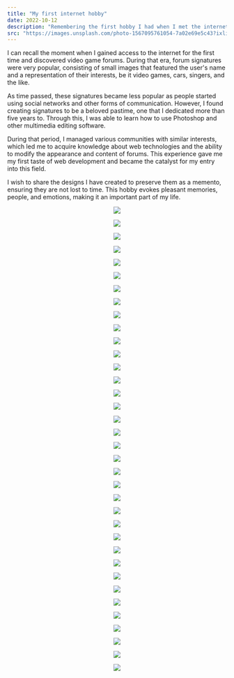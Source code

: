 ```yaml
---
title: "My first internet hobby"
date: 2022-10-12
description: "Remembering the first hobby I had when I met the internet."
src: "https://images.unsplash.com/photo-1567095761054-7a02e69e5c43?ixlib=rb-4.0.3&ixid=M3wxMjA3fDB8MHxwaG90by1wYWdlfHx8fGVufDB8fHx8fA%3D%3D&auto=format&fit=crop&w=687&q=80"
---
```


I can recall the moment when I gained access to the internet for the first time and discovered video game forums. During that era, forum signatures were very popular, consisting of small images that featured the user's name and a representation of their interests, be it video games, cars, singers, and the like.

As time passed, these signatures became less popular as people started using social networks and other forms of communication. However, I found creating signatures to be a beloved pastime, one that I dedicated more than five years to. Through this, I was able to learn how to use Photoshop and other multimedia editing software.

During that period, I managed various communities with similar interests, which led me to acquire knowledge about web technologies and the ability to modify the appearance and content of forums. This experience gave me my first taste of web development and became the catalyst for my entry into this field.

I wish to share the designs I have created to preserve them as a memento, ensuring they are not lost to time. This hobby evokes pleasant memories, people, and emotions, making it an important part of my life.

<center>

![](https://wixmp-ed30a86b8c4ca887773594c2.wixmp.com/f/14810fb1-f8b3-4adf-92c0-f15c7376d99c/d8mafhr-1f2f6472-8c72-433d-9e8f-27ee172b12d2.png?token=eyJ0eXAiOiJKV1QiLCJhbGciOiJIUzI1NiJ9.eyJzdWIiOiJ1cm46YXBwOjdlMGQxODg5ODIyNjQzNzNhNWYwZDQxNWVhMGQyNmUwIiwiaXNzIjoidXJuOmFwcDo3ZTBkMTg4OTgyMjY0MzczYTVmMGQ0MTVlYTBkMjZlMCIsImV4cCI6MTY4MjIxMjk4OCwiaWF0IjoxNjgyMTkxMzc4LCJqdGkiOiI2NDQ0MzQxY2JkZWQ1Iiwib2JqIjpbW3sicGF0aCI6IlwvZlwvMTQ4MTBmYjEtZjhiMy00YWRmLTkyYzAtZjE1YzczNzZkOTljXC9kOG1hZmhyLTFmMmY2NDcyLThjNzItNDMzZC05ZThmLTI3ZWUxNzJiMTJkMi5wbmcifV1dLCJhdWQiOlsidXJuOnNlcnZpY2U6ZmlsZS5kb3dubG9hZCJdfQ.WljfzWdLANoOZAIzy-Pe2OCqumDwBMK-N79ghvpnKXw)

![](https://images-wixmp-ed30a86b8c4ca887773594c2.wixmp.com/f/14810fb1-f8b3-4adf-92c0-f15c7376d99c/da6qo9n-0dab1366-9f40-478c-aca2-0e508feb8426.png?token=eyJ0eXAiOiJKV1QiLCJhbGciOiJIUzI1NiJ9.eyJzdWIiOiJ1cm46YXBwOjdlMGQxODg5ODIyNjQzNzNhNWYwZDQxNWVhMGQyNmUwIiwiaXNzIjoidXJuOmFwcDo3ZTBkMTg4OTgyMjY0MzczYTVmMGQ0MTVlYTBkMjZlMCIsIm9iaiI6W1t7InBhdGgiOiJcL2ZcLzE0ODEwZmIxLWY4YjMtNGFkZi05MmMwLWYxNWM3Mzc2ZDk5Y1wvZGE2cW85bi0wZGFiMTM2Ni05ZjQwLTQ3OGMtYWNhMi0wZTUwOGZlYjg0MjYucG5nIn1dXSwiYXVkIjpbInVybjpzZXJ2aWNlOmZpbGUuZG93bmxvYWQiXX0.dJZxO-mqB1kx2JC2GuyG3JlH65AzacH9LThB9jksC-Q)

![](https://images-wixmp-ed30a86b8c4ca887773594c2.wixmp.com/f/14810fb1-f8b3-4adf-92c0-f15c7376d99c/dd2szyq-a9a6a1dc-35f0-4439-bdf0-0f2f7c166c31.png?token=eyJ0eXAiOiJKV1QiLCJhbGciOiJIUzI1NiJ9.eyJzdWIiOiJ1cm46YXBwOjdlMGQxODg5ODIyNjQzNzNhNWYwZDQxNWVhMGQyNmUwIiwiaXNzIjoidXJuOmFwcDo3ZTBkMTg4OTgyMjY0MzczYTVmMGQ0MTVlYTBkMjZlMCIsIm9iaiI6W1t7InBhdGgiOiJcL2ZcLzE0ODEwZmIxLWY4YjMtNGFkZi05MmMwLWYxNWM3Mzc2ZDk5Y1wvZGQyc3p5cS1hOWE2YTFkYy0zNWYwLTQ0MzktYmRmMC0wZjJmN2MxNjZjMzEucG5nIn1dXSwiYXVkIjpbInVybjpzZXJ2aWNlOmZpbGUuZG93bmxvYWQiXX0.8wgrSplZaMt02ldnLTHP38D6XQn72QU9-5Ur_Xns4Kw)

![](https://images-wixmp-ed30a86b8c4ca887773594c2.wixmp.com/f/14810fb1-f8b3-4adf-92c0-f15c7376d99c/dac0i1d-5b7cc300-630b-47a3-838e-37e3daa4f780.png?token=eyJ0eXAiOiJKV1QiLCJhbGciOiJIUzI1NiJ9.eyJzdWIiOiJ1cm46YXBwOjdlMGQxODg5ODIyNjQzNzNhNWYwZDQxNWVhMGQyNmUwIiwiaXNzIjoidXJuOmFwcDo3ZTBkMTg4OTgyMjY0MzczYTVmMGQ0MTVlYTBkMjZlMCIsIm9iaiI6W1t7InBhdGgiOiJcL2ZcLzE0ODEwZmIxLWY4YjMtNGFkZi05MmMwLWYxNWM3Mzc2ZDk5Y1wvZGFjMGkxZC01YjdjYzMwMC02MzBiLTQ3YTMtODM4ZS0zN2UzZGFhNGY3ODAucG5nIn1dXSwiYXVkIjpbInVybjpzZXJ2aWNlOmZpbGUuZG93bmxvYWQiXX0.GS5g8IQwoCZrJN8vGeDUgxk4G6phuh3FdjULAYv-gpo)

![](https://images-wixmp-ed30a86b8c4ca887773594c2.wixmp.com/f/14810fb1-f8b3-4adf-92c0-f15c7376d99c/da6qn5s-e475dde1-f3d1-411b-85ae-efa54f1e3fd3.png?token=eyJ0eXAiOiJKV1QiLCJhbGciOiJIUzI1NiJ9.eyJzdWIiOiJ1cm46YXBwOjdlMGQxODg5ODIyNjQzNzNhNWYwZDQxNWVhMGQyNmUwIiwiaXNzIjoidXJuOmFwcDo3ZTBkMTg4OTgyMjY0MzczYTVmMGQ0MTVlYTBkMjZlMCIsIm9iaiI6W1t7InBhdGgiOiJcL2ZcLzE0ODEwZmIxLWY4YjMtNGFkZi05MmMwLWYxNWM3Mzc2ZDk5Y1wvZGE2cW41cy1lNDc1ZGRlMS1mM2QxLTQxMWItODVhZS1lZmE1NGYxZTNmZDMucG5nIn1dXSwiYXVkIjpbInVybjpzZXJ2aWNlOmZpbGUuZG93bmxvYWQiXX0.FDg9B4SumKhuQWJGpf7eNCLNei45uBSHXbs8G-Luun4)

![](https://images-wixmp-ed30a86b8c4ca887773594c2.wixmp.com/f/14810fb1-f8b3-4adf-92c0-f15c7376d99c/da4s7yc-edf557d0-9a81-4dac-b36e-f065abe73d7c.png?token=eyJ0eXAiOiJKV1QiLCJhbGciOiJIUzI1NiJ9.eyJzdWIiOiJ1cm46YXBwOjdlMGQxODg5ODIyNjQzNzNhNWYwZDQxNWVhMGQyNmUwIiwiaXNzIjoidXJuOmFwcDo3ZTBkMTg4OTgyMjY0MzczYTVmMGQ0MTVlYTBkMjZlMCIsIm9iaiI6W1t7InBhdGgiOiJcL2ZcLzE0ODEwZmIxLWY4YjMtNGFkZi05MmMwLWYxNWM3Mzc2ZDk5Y1wvZGE0czd5Yy1lZGY1NTdkMC05YTgxLTRkYWMtYjM2ZS1mMDY1YWJlNzNkN2MucG5nIn1dXSwiYXVkIjpbInVybjpzZXJ2aWNlOmZpbGUuZG93bmxvYWQiXX0._F5HVMYUdFx9IvSSVkBx7ZJplpDQZIjL_lV7G9aSlb0)

![](https://images-wixmp-ed30a86b8c4ca887773594c2.wixmp.com/f/14810fb1-f8b3-4adf-92c0-f15c7376d99c/d8h1b02-55d1cae9-0f2a-40ac-b906-1e7f4359e54f.png?token=eyJ0eXAiOiJKV1QiLCJhbGciOiJIUzI1NiJ9.eyJzdWIiOiJ1cm46YXBwOjdlMGQxODg5ODIyNjQzNzNhNWYwZDQxNWVhMGQyNmUwIiwiaXNzIjoidXJuOmFwcDo3ZTBkMTg4OTgyMjY0MzczYTVmMGQ0MTVlYTBkMjZlMCIsIm9iaiI6W1t7InBhdGgiOiJcL2ZcLzE0ODEwZmIxLWY4YjMtNGFkZi05MmMwLWYxNWM3Mzc2ZDk5Y1wvZDhoMWIwMi01NWQxY2FlOS0wZjJhLTQwYWMtYjkwNi0xZTdmNDM1OWU1NGYucG5nIn1dXSwiYXVkIjpbInVybjpzZXJ2aWNlOmZpbGUuZG93bmxvYWQiXX0.iRdbd3DFKf4-oLMadlss2mNBsuxED4Qb8dubfs76sww)

![](https://images-wixmp-ed30a86b8c4ca887773594c2.wixmp.com/f/14810fb1-f8b3-4adf-92c0-f15c7376d99c/d8bi54g-e5b0fbdd-b0b5-411d-954e-ebbdd3af3f9b.png?token=eyJ0eXAiOiJKV1QiLCJhbGciOiJIUzI1NiJ9.eyJzdWIiOiJ1cm46YXBwOjdlMGQxODg5ODIyNjQzNzNhNWYwZDQxNWVhMGQyNmUwIiwiaXNzIjoidXJuOmFwcDo3ZTBkMTg4OTgyMjY0MzczYTVmMGQ0MTVlYTBkMjZlMCIsIm9iaiI6W1t7InBhdGgiOiJcL2ZcLzE0ODEwZmIxLWY4YjMtNGFkZi05MmMwLWYxNWM3Mzc2ZDk5Y1wvZDhiaTU0Zy1lNWIwZmJkZC1iMGI1LTQxMWQtOTU0ZS1lYmJkZDNhZjNmOWIucG5nIn1dXSwiYXVkIjpbInVybjpzZXJ2aWNlOmZpbGUuZG93bmxvYWQiXX0.si3-GJgAOxC4Uaf31Nl9tZQE4xNh67mOE-VNci7V1ZE)

![](https://images-wixmp-ed30a86b8c4ca887773594c2.wixmp.com/f/14810fb1-f8b3-4adf-92c0-f15c7376d99c/d8m853g-ed755d1a-f2e2-4e02-bd0c-f6970da76a38.png?token=eyJ0eXAiOiJKV1QiLCJhbGciOiJIUzI1NiJ9.eyJzdWIiOiJ1cm46YXBwOjdlMGQxODg5ODIyNjQzNzNhNWYwZDQxNWVhMGQyNmUwIiwiaXNzIjoidXJuOmFwcDo3ZTBkMTg4OTgyMjY0MzczYTVmMGQ0MTVlYTBkMjZlMCIsIm9iaiI6W1t7InBhdGgiOiJcL2ZcLzE0ODEwZmIxLWY4YjMtNGFkZi05MmMwLWYxNWM3Mzc2ZDk5Y1wvZDhtODUzZy1lZDc1NWQxYS1mMmUyLTRlMDItYmQwYy1mNjk3MGRhNzZhMzgucG5nIn1dXSwiYXVkIjpbInVybjpzZXJ2aWNlOmZpbGUuZG93bmxvYWQiXX0.JGJwENduIRGVelnWTQxz1tmEvoYoONQNEYO0QGWA-G4)

![](https://images-wixmp-ed30a86b8c4ca887773594c2.wixmp.com/f/14810fb1-f8b3-4adf-92c0-f15c7376d99c/d7jrjbx-85c02b81-64de-4c83-8656-fcc333c09984.png?token=eyJ0eXAiOiJKV1QiLCJhbGciOiJIUzI1NiJ9.eyJzdWIiOiJ1cm46YXBwOjdlMGQxODg5ODIyNjQzNzNhNWYwZDQxNWVhMGQyNmUwIiwiaXNzIjoidXJuOmFwcDo3ZTBkMTg4OTgyMjY0MzczYTVmMGQ0MTVlYTBkMjZlMCIsIm9iaiI6W1t7InBhdGgiOiJcL2ZcLzE0ODEwZmIxLWY4YjMtNGFkZi05MmMwLWYxNWM3Mzc2ZDk5Y1wvZDdqcmpieC04NWMwMmI4MS02NGRlLTRjODMtODY1Ni1mY2MzMzNjMDk5ODQucG5nIn1dXSwiYXVkIjpbInVybjpzZXJ2aWNlOmZpbGUuZG93bmxvYWQiXX0.Io98R3WY6KgukYGcmDJBlqdxfzJHCTInV1_LLxJEC7w)

![](https://images-wixmp-ed30a86b8c4ca887773594c2.wixmp.com/f/14810fb1-f8b3-4adf-92c0-f15c7376d99c/d7ozyxd-8b28db2c-d005-4b19-b99d-593270b67c32.png?token=eyJ0eXAiOiJKV1QiLCJhbGciOiJIUzI1NiJ9.eyJzdWIiOiJ1cm46YXBwOjdlMGQxODg5ODIyNjQzNzNhNWYwZDQxNWVhMGQyNmUwIiwiaXNzIjoidXJuOmFwcDo3ZTBkMTg4OTgyMjY0MzczYTVmMGQ0MTVlYTBkMjZlMCIsIm9iaiI6W1t7InBhdGgiOiJcL2ZcLzE0ODEwZmIxLWY4YjMtNGFkZi05MmMwLWYxNWM3Mzc2ZDk5Y1wvZDdvenl4ZC04YjI4ZGIyYy1kMDA1LTRiMTktYjk5ZC01OTMyNzBiNjdjMzIucG5nIn1dXSwiYXVkIjpbInVybjpzZXJ2aWNlOmZpbGUuZG93bmxvYWQiXX0.HKqe8Xctx3gVOcOT-lLqyIsQOQEyqN9rKRug462YsfU)

![](https://images-wixmp-ed30a86b8c4ca887773594c2.wixmp.com/f/14810fb1-f8b3-4adf-92c0-f15c7376d99c/d8oxdio-b1800502-384e-4be8-9383-37c2a7b97576.png?token=eyJ0eXAiOiJKV1QiLCJhbGciOiJIUzI1NiJ9.eyJzdWIiOiJ1cm46YXBwOjdlMGQxODg5ODIyNjQzNzNhNWYwZDQxNWVhMGQyNmUwIiwiaXNzIjoidXJuOmFwcDo3ZTBkMTg4OTgyMjY0MzczYTVmMGQ0MTVlYTBkMjZlMCIsIm9iaiI6W1t7InBhdGgiOiJcL2ZcLzE0ODEwZmIxLWY4YjMtNGFkZi05MmMwLWYxNWM3Mzc2ZDk5Y1wvZDhveGRpby1iMTgwMDUwMi0zODRlLTRiZTgtOTM4My0zN2MyYTdiOTc1NzYucG5nIn1dXSwiYXVkIjpbInVybjpzZXJ2aWNlOmZpbGUuZG93bmxvYWQiXX0.nvUU6Ob833PmKQOjJkmRqFc4W3gH_NVnBh5DwNkmDxs)

![](https://images-wixmp-ed30a86b8c4ca887773594c2.wixmp.com/f/14810fb1-f8b3-4adf-92c0-f15c7376d99c/dd2szyx-28ac676f-fda1-4edb-a574-f4cd379d5e1b.png?token=eyJ0eXAiOiJKV1QiLCJhbGciOiJIUzI1NiJ9.eyJzdWIiOiJ1cm46YXBwOjdlMGQxODg5ODIyNjQzNzNhNWYwZDQxNWVhMGQyNmUwIiwiaXNzIjoidXJuOmFwcDo3ZTBkMTg4OTgyMjY0MzczYTVmMGQ0MTVlYTBkMjZlMCIsIm9iaiI6W1t7InBhdGgiOiJcL2ZcLzE0ODEwZmIxLWY4YjMtNGFkZi05MmMwLWYxNWM3Mzc2ZDk5Y1wvZGQyc3p5eC0yOGFjNjc2Zi1mZGExLTRlZGItYTU3NC1mNGNkMzc5ZDVlMWIucG5nIn1dXSwiYXVkIjpbInVybjpzZXJ2aWNlOmZpbGUuZG93bmxvYWQiXX0.Nx7KJ2iD6V9IEzf-jT15lQ6b5AdN2oHfCuOWRGFb21I)

![](https://images-wixmp-ed30a86b8c4ca887773594c2.wixmp.com/f/14810fb1-f8b3-4adf-92c0-f15c7376d99c/dbk10j2-344864bb-6e8e-419b-b1ce-8b5b0976a81b.png?token=eyJ0eXAiOiJKV1QiLCJhbGciOiJIUzI1NiJ9.eyJzdWIiOiJ1cm46YXBwOjdlMGQxODg5ODIyNjQzNzNhNWYwZDQxNWVhMGQyNmUwIiwiaXNzIjoidXJuOmFwcDo3ZTBkMTg4OTgyMjY0MzczYTVmMGQ0MTVlYTBkMjZlMCIsIm9iaiI6W1t7InBhdGgiOiJcL2ZcLzE0ODEwZmIxLWY4YjMtNGFkZi05MmMwLWYxNWM3Mzc2ZDk5Y1wvZGJrMTBqMi0zNDQ4NjRiYi02ZThlLTQxOWItYjFjZS04YjViMDk3NmE4MWIucG5nIn1dXSwiYXVkIjpbInVybjpzZXJ2aWNlOmZpbGUuZG93bmxvYWQiXX0.orj4u9_yrUI_gagPoAyAvlymZRZ8IzWvhVzqQYnTExw)

![](https://images-wixmp-ed30a86b8c4ca887773594c2.wixmp.com/f/14810fb1-f8b3-4adf-92c0-f15c7376d99c/dbi5pmg-66b635ac-702a-4789-8f41-58b690a0c192.png?token=eyJ0eXAiOiJKV1QiLCJhbGciOiJIUzI1NiJ9.eyJzdWIiOiJ1cm46YXBwOjdlMGQxODg5ODIyNjQzNzNhNWYwZDQxNWVhMGQyNmUwIiwiaXNzIjoidXJuOmFwcDo3ZTBkMTg4OTgyMjY0MzczYTVmMGQ0MTVlYTBkMjZlMCIsIm9iaiI6W1t7InBhdGgiOiJcL2ZcLzE0ODEwZmIxLWY4YjMtNGFkZi05MmMwLWYxNWM3Mzc2ZDk5Y1wvZGJpNXBtZy02NmI2MzVhYy03MDJhLTQ3ODktOGY0MS01OGI2OTBhMGMxOTIucG5nIn1dXSwiYXVkIjpbInVybjpzZXJ2aWNlOmZpbGUuZG93bmxvYWQiXX0.Jq0J7zfcyAlY2OXna_x5c9SGisUSdaHPM5Fyx5glBKA)

![](https://images-wixmp-ed30a86b8c4ca887773594c2.wixmp.com/f/14810fb1-f8b3-4adf-92c0-f15c7376d99c/db5xs7z-ebaaa0b5-4e20-4980-889e-c26248559ddc.png?token=eyJ0eXAiOiJKV1QiLCJhbGciOiJIUzI1NiJ9.eyJzdWIiOiJ1cm46YXBwOjdlMGQxODg5ODIyNjQzNzNhNWYwZDQxNWVhMGQyNmUwIiwiaXNzIjoidXJuOmFwcDo3ZTBkMTg4OTgyMjY0MzczYTVmMGQ0MTVlYTBkMjZlMCIsIm9iaiI6W1t7InBhdGgiOiJcL2ZcLzE0ODEwZmIxLWY4YjMtNGFkZi05MmMwLWYxNWM3Mzc2ZDk5Y1wvZGI1eHM3ei1lYmFhYTBiNS00ZTIwLTQ5ODAtODg5ZS1jMjYyNDg1NTlkZGMucG5nIn1dXSwiYXVkIjpbInVybjpzZXJ2aWNlOmZpbGUuZG93bmxvYWQiXX0.VtBdlo_zMXdfC6AYPwLhXrPLkG20fiaiksSiyU9kKuA)

![](https://images-wixmp-ed30a86b8c4ca887773594c2.wixmp.com/f/14810fb1-f8b3-4adf-92c0-f15c7376d99c/dbd9q7m-45167d22-709e-45ca-bb83-35cef616586c.png?token=eyJ0eXAiOiJKV1QiLCJhbGciOiJIUzI1NiJ9.eyJzdWIiOiJ1cm46YXBwOjdlMGQxODg5ODIyNjQzNzNhNWYwZDQxNWVhMGQyNmUwIiwiaXNzIjoidXJuOmFwcDo3ZTBkMTg4OTgyMjY0MzczYTVmMGQ0MTVlYTBkMjZlMCIsIm9iaiI6W1t7InBhdGgiOiJcL2ZcLzE0ODEwZmIxLWY4YjMtNGFkZi05MmMwLWYxNWM3Mzc2ZDk5Y1wvZGJkOXE3bS00NTE2N2QyMi03MDllLTQ1Y2EtYmI4My0zNWNlZjYxNjU4NmMucG5nIn1dXSwiYXVkIjpbInVybjpzZXJ2aWNlOmZpbGUuZG93bmxvYWQiXX0.aGsS38Ao6sLUCdnW1qDKG_qReitEUYjKBuI3xVADYe4)

![](https://images-wixmp-ed30a86b8c4ca887773594c2.wixmp.com/f/14810fb1-f8b3-4adf-92c0-f15c7376d99c/d8or5rv-e72c4bad-e672-4b8f-921c-9e117d1906d6.png?token=eyJ0eXAiOiJKV1QiLCJhbGciOiJIUzI1NiJ9.eyJzdWIiOiJ1cm46YXBwOjdlMGQxODg5ODIyNjQzNzNhNWYwZDQxNWVhMGQyNmUwIiwiaXNzIjoidXJuOmFwcDo3ZTBkMTg4OTgyMjY0MzczYTVmMGQ0MTVlYTBkMjZlMCIsIm9iaiI6W1t7InBhdGgiOiJcL2ZcLzE0ODEwZmIxLWY4YjMtNGFkZi05MmMwLWYxNWM3Mzc2ZDk5Y1wvZDhvcjVydi1lNzJjNGJhZC1lNjcyLTRiOGYtOTIxYy05ZTExN2QxOTA2ZDYucG5nIn1dXSwiYXVkIjpbInVybjpzZXJ2aWNlOmZpbGUuZG93bmxvYWQiXX0.30XlwpK4F-Cf2_HCL3YHEri9994dgZvpianGFQIxQEM)

![](https://images-wixmp-ed30a86b8c4ca887773594c2.wixmp.com/f/14810fb1-f8b3-4adf-92c0-f15c7376d99c/d8ou5aw-1cc82257-af49-48f6-baa9-fc6c0166f676.png?token=eyJ0eXAiOiJKV1QiLCJhbGciOiJIUzI1NiJ9.eyJzdWIiOiJ1cm46YXBwOjdlMGQxODg5ODIyNjQzNzNhNWYwZDQxNWVhMGQyNmUwIiwiaXNzIjoidXJuOmFwcDo3ZTBkMTg4OTgyMjY0MzczYTVmMGQ0MTVlYTBkMjZlMCIsIm9iaiI6W1t7InBhdGgiOiJcL2ZcLzE0ODEwZmIxLWY4YjMtNGFkZi05MmMwLWYxNWM3Mzc2ZDk5Y1wvZDhvdTVhdy0xY2M4MjI1Ny1hZjQ5LTQ4ZjYtYmFhOS1mYzZjMDE2NmY2NzYucG5nIn1dXSwiYXVkIjpbInVybjpzZXJ2aWNlOmZpbGUuZG93bmxvYWQiXX0.csQraQvIoelLLBpX8jzBCUsnHme_ICPN-8a5ZYKYZd4)

![](https://images-wixmp-ed30a86b8c4ca887773594c2.wixmp.com/f/14810fb1-f8b3-4adf-92c0-f15c7376d99c/da6qn3u-286af75c-d361-4e2d-875e-eafb02fabb6d.png?token=eyJ0eXAiOiJKV1QiLCJhbGciOiJIUzI1NiJ9.eyJzdWIiOiJ1cm46YXBwOjdlMGQxODg5ODIyNjQzNzNhNWYwZDQxNWVhMGQyNmUwIiwiaXNzIjoidXJuOmFwcDo3ZTBkMTg4OTgyMjY0MzczYTVmMGQ0MTVlYTBkMjZlMCIsIm9iaiI6W1t7InBhdGgiOiJcL2ZcLzE0ODEwZmIxLWY4YjMtNGFkZi05MmMwLWYxNWM3Mzc2ZDk5Y1wvZGE2cW4zdS0yODZhZjc1Yy1kMzYxLTRlMmQtODc1ZS1lYWZiMDJmYWJiNmQucG5nIn1dXSwiYXVkIjpbInVybjpzZXJ2aWNlOmZpbGUuZG93bmxvYWQiXX0.PKc-nT_jYyUISKfbRDN4o2xlzEfb8BRYS5N_K-mTW7c)

![](https://images-wixmp-ed30a86b8c4ca887773594c2.wixmp.com/f/14810fb1-f8b3-4adf-92c0-f15c7376d99c/da6qn0h-42e7d4b3-bf04-46c3-822f-71b916eefd47.png?token=eyJ0eXAiOiJKV1QiLCJhbGciOiJIUzI1NiJ9.eyJzdWIiOiJ1cm46YXBwOjdlMGQxODg5ODIyNjQzNzNhNWYwZDQxNWVhMGQyNmUwIiwiaXNzIjoidXJuOmFwcDo3ZTBkMTg4OTgyMjY0MzczYTVmMGQ0MTVlYTBkMjZlMCIsIm9iaiI6W1t7InBhdGgiOiJcL2ZcLzE0ODEwZmIxLWY4YjMtNGFkZi05MmMwLWYxNWM3Mzc2ZDk5Y1wvZGE2cW4waC00MmU3ZDRiMy1iZjA0LTQ2YzMtODIyZi03MWI5MTZlZWZkNDcucG5nIn1dXSwiYXVkIjpbInVybjpzZXJ2aWNlOmZpbGUuZG93bmxvYWQiXX0.VQPK7OXzzz9b__1owsD0GY5cr_JesfxSSIV6_aT2VNk)

![](https://images-wixmp-ed30a86b8c4ca887773594c2.wixmp.com/f/14810fb1-f8b3-4adf-92c0-f15c7376d99c/da7e5bw-d119d0f1-2bf4-44e8-b534-f00dd053f877.png?token=eyJ0eXAiOiJKV1QiLCJhbGciOiJIUzI1NiJ9.eyJzdWIiOiJ1cm46YXBwOjdlMGQxODg5ODIyNjQzNzNhNWYwZDQxNWVhMGQyNmUwIiwiaXNzIjoidXJuOmFwcDo3ZTBkMTg4OTgyMjY0MzczYTVmMGQ0MTVlYTBkMjZlMCIsIm9iaiI6W1t7InBhdGgiOiJcL2ZcLzE0ODEwZmIxLWY4YjMtNGFkZi05MmMwLWYxNWM3Mzc2ZDk5Y1wvZGE3ZTVidy1kMTE5ZDBmMS0yYmY0LTQ0ZTgtYjUzNC1mMDBkZDA1M2Y4NzcucG5nIn1dXSwiYXVkIjpbInVybjpzZXJ2aWNlOmZpbGUuZG93bmxvYWQiXX0.-BU7HhGzp0Ko9R2f8Pzo6QlrPP6FzWDFbUEqM1EqNx4)

![](https://images-wixmp-ed30a86b8c4ca887773594c2.wixmp.com/f/14810fb1-f8b3-4adf-92c0-f15c7376d99c/da6qodr-e33e310e-4f81-4a31-a0d8-4b432d37b5ed.png?token=eyJ0eXAiOiJKV1QiLCJhbGciOiJIUzI1NiJ9.eyJzdWIiOiJ1cm46YXBwOjdlMGQxODg5ODIyNjQzNzNhNWYwZDQxNWVhMGQyNmUwIiwiaXNzIjoidXJuOmFwcDo3ZTBkMTg4OTgyMjY0MzczYTVmMGQ0MTVlYTBkMjZlMCIsIm9iaiI6W1t7InBhdGgiOiJcL2ZcLzE0ODEwZmIxLWY4YjMtNGFkZi05MmMwLWYxNWM3Mzc2ZDk5Y1wvZGE2cW9kci1lMzNlMzEwZS00ZjgxLTRhMzEtYTBkOC00YjQzMmQzN2I1ZWQucG5nIn1dXSwiYXVkIjpbInVybjpzZXJ2aWNlOmZpbGUuZG93bmxvYWQiXX0.uEJHUUv0j6u_BAroJPupALd1srgFF1Il28GGPnJ2EjU)

![](https://images-wixmp-ed30a86b8c4ca887773594c2.wixmp.com/f/14810fb1-f8b3-4adf-92c0-f15c7376d99c/dbjyvsm-bb872237-1dcb-403c-aab1-c1740ae97962.png?token=eyJ0eXAiOiJKV1QiLCJhbGciOiJIUzI1NiJ9.eyJzdWIiOiJ1cm46YXBwOjdlMGQxODg5ODIyNjQzNzNhNWYwZDQxNWVhMGQyNmUwIiwiaXNzIjoidXJuOmFwcDo3ZTBkMTg4OTgyMjY0MzczYTVmMGQ0MTVlYTBkMjZlMCIsIm9iaiI6W1t7InBhdGgiOiJcL2ZcLzE0ODEwZmIxLWY4YjMtNGFkZi05MmMwLWYxNWM3Mzc2ZDk5Y1wvZGJqeXZzbS1iYjg3MjIzNy0xZGNiLTQwM2MtYWFiMS1jMTc0MGFlOTc5NjIucG5nIn1dXSwiYXVkIjpbInVybjpzZXJ2aWNlOmZpbGUuZG93bmxvYWQiXX0.MaRdeJA0iWX7f7-FgaMbe5p0nV-8xoHbfaV3CNr42Bw)

![](https://images-wixmp-ed30a86b8c4ca887773594c2.wixmp.com/f/14810fb1-f8b3-4adf-92c0-f15c7376d99c/da6qnc8-a8022283-b2c3-4806-b043-cbbab265f558.png?token=eyJ0eXAiOiJKV1QiLCJhbGciOiJIUzI1NiJ9.eyJzdWIiOiJ1cm46YXBwOjdlMGQxODg5ODIyNjQzNzNhNWYwZDQxNWVhMGQyNmUwIiwiaXNzIjoidXJuOmFwcDo3ZTBkMTg4OTgyMjY0MzczYTVmMGQ0MTVlYTBkMjZlMCIsIm9iaiI6W1t7InBhdGgiOiJcL2ZcLzE0ODEwZmIxLWY4YjMtNGFkZi05MmMwLWYxNWM3Mzc2ZDk5Y1wvZGE2cW5jOC1hODAyMjI4My1iMmMzLTQ4MDYtYjA0My1jYmJhYjI2NWY1NTgucG5nIn1dXSwiYXVkIjpbInVybjpzZXJ2aWNlOmZpbGUuZG93bmxvYWQiXX0.f7vnLPpFOH-PVFZAQWdc9M5lxdAFlDRWGw5OAZGrWhA)

![](https://images-wixmp-ed30a86b8c4ca887773594c2.wixmp.com/f/14810fb1-f8b3-4adf-92c0-f15c7376d99c/da6qo18-4bb4e4a3-2879-48e8-8404-f61668948794.png?token=eyJ0eXAiOiJKV1QiLCJhbGciOiJIUzI1NiJ9.eyJzdWIiOiJ1cm46YXBwOjdlMGQxODg5ODIyNjQzNzNhNWYwZDQxNWVhMGQyNmUwIiwiaXNzIjoidXJuOmFwcDo3ZTBkMTg4OTgyMjY0MzczYTVmMGQ0MTVlYTBkMjZlMCIsIm9iaiI6W1t7InBhdGgiOiJcL2ZcLzE0ODEwZmIxLWY4YjMtNGFkZi05MmMwLWYxNWM3Mzc2ZDk5Y1wvZGE2cW8xOC00YmI0ZTRhMy0yODc5LTQ4ZTgtODQwNC1mNjE2Njg5NDg3OTQucG5nIn1dXSwiYXVkIjpbInVybjpzZXJ2aWNlOmZpbGUuZG93bmxvYWQiXX0.jCc0ZYlVYExFZpoQMyyHGG8SmoNTDGQVO7KeGu_4vwA)

![](https://images-wixmp-ed30a86b8c4ca887773594c2.wixmp.com/f/14810fb1-f8b3-4adf-92c0-f15c7376d99c/da6qnyj-ce068a0d-8df3-4983-9a25-a6f1530993f1.png?token=eyJ0eXAiOiJKV1QiLCJhbGciOiJIUzI1NiJ9.eyJzdWIiOiJ1cm46YXBwOjdlMGQxODg5ODIyNjQzNzNhNWYwZDQxNWVhMGQyNmUwIiwiaXNzIjoidXJuOmFwcDo3ZTBkMTg4OTgyMjY0MzczYTVmMGQ0MTVlYTBkMjZlMCIsIm9iaiI6W1t7InBhdGgiOiJcL2ZcLzE0ODEwZmIxLWY4YjMtNGFkZi05MmMwLWYxNWM3Mzc2ZDk5Y1wvZGE2cW55ai1jZTA2OGEwZC04ZGYzLTQ5ODMtOWEyNS1hNmYxNTMwOTkzZjEucG5nIn1dXSwiYXVkIjpbInVybjpzZXJ2aWNlOmZpbGUuZG93bmxvYWQiXX0.KZds82CMzl3YBtYhuhuhKuCHGHpDxe5Ri7P63dFiCMs)

![](https://images-wixmp-ed30a86b8c4ca887773594c2.wixmp.com/f/14810fb1-f8b3-4adf-92c0-f15c7376d99c/da6qoen-c7ccb6fd-29ef-4e69-b7ad-d8dbdc323972.png?token=eyJ0eXAiOiJKV1QiLCJhbGciOiJIUzI1NiJ9.eyJzdWIiOiJ1cm46YXBwOjdlMGQxODg5ODIyNjQzNzNhNWYwZDQxNWVhMGQyNmUwIiwiaXNzIjoidXJuOmFwcDo3ZTBkMTg4OTgyMjY0MzczYTVmMGQ0MTVlYTBkMjZlMCIsIm9iaiI6W1t7InBhdGgiOiJcL2ZcLzE0ODEwZmIxLWY4YjMtNGFkZi05MmMwLWYxNWM3Mzc2ZDk5Y1wvZGE2cW9lbi1jN2NjYjZmZC0yOWVmLTRlNjktYjdhZC1kOGRiZGMzMjM5NzIucG5nIn1dXSwiYXVkIjpbInVybjpzZXJ2aWNlOmZpbGUuZG93bmxvYWQiXX0.pWLdM3r0jGg4_49JgugQ53B6eXjGN8QLVgAYQhLGVeY)

![](https://images-wixmp-ed30a86b8c4ca887773594c2.wixmp.com/f/14810fb1-f8b3-4adf-92c0-f15c7376d99c/da6qp99-9dc382fe-dc98-42c3-8f37-621170ef0c37.png?token=eyJ0eXAiOiJKV1QiLCJhbGciOiJIUzI1NiJ9.eyJzdWIiOiJ1cm46YXBwOjdlMGQxODg5ODIyNjQzNzNhNWYwZDQxNWVhMGQyNmUwIiwiaXNzIjoidXJuOmFwcDo3ZTBkMTg4OTgyMjY0MzczYTVmMGQ0MTVlYTBkMjZlMCIsIm9iaiI6W1t7InBhdGgiOiJcL2ZcLzE0ODEwZmIxLWY4YjMtNGFkZi05MmMwLWYxNWM3Mzc2ZDk5Y1wvZGE2cXA5OS05ZGMzODJmZS1kYzk4LTQyYzMtOGYzNy02MjExNzBlZjBjMzcucG5nIn1dXSwiYXVkIjpbInVybjpzZXJ2aWNlOmZpbGUuZG93bmxvYWQiXX0.Rl12PtF5QyU5OOjSzSNFnZPem5X5_HBmfqoJ0_snGEg)

![](https://images-wixmp-ed30a86b8c4ca887773594c2.wixmp.com/f/14810fb1-f8b3-4adf-92c0-f15c7376d99c/da6qo0e-01c119e2-467c-49c2-a5e5-6b0cfb605720.png?token=eyJ0eXAiOiJKV1QiLCJhbGciOiJIUzI1NiJ9.eyJzdWIiOiJ1cm46YXBwOjdlMGQxODg5ODIyNjQzNzNhNWYwZDQxNWVhMGQyNmUwIiwiaXNzIjoidXJuOmFwcDo3ZTBkMTg4OTgyMjY0MzczYTVmMGQ0MTVlYTBkMjZlMCIsIm9iaiI6W1t7InBhdGgiOiJcL2ZcLzE0ODEwZmIxLWY4YjMtNGFkZi05MmMwLWYxNWM3Mzc2ZDk5Y1wvZGE2cW8wZS0wMWMxMTllMi00NjdjLTQ5YzItYTVlNS02YjBjZmI2MDU3MjAucG5nIn1dXSwiYXVkIjpbInVybjpzZXJ2aWNlOmZpbGUuZG93bmxvYWQiXX0.t50xAdRS1HvM3U9xEVWR9_Z1KqL-dlphFwZhxwlOoPY)

![](https://images-wixmp-ed30a86b8c4ca887773594c2.wixmp.com/f/14810fb1-f8b3-4adf-92c0-f15c7376d99c/da7e58t-d1cc95a4-9b30-4605-928e-28eddaf51419.png?token=eyJ0eXAiOiJKV1QiLCJhbGciOiJIUzI1NiJ9.eyJzdWIiOiJ1cm46YXBwOjdlMGQxODg5ODIyNjQzNzNhNWYwZDQxNWVhMGQyNmUwIiwiaXNzIjoidXJuOmFwcDo3ZTBkMTg4OTgyMjY0MzczYTVmMGQ0MTVlYTBkMjZlMCIsIm9iaiI6W1t7InBhdGgiOiJcL2ZcLzE0ODEwZmIxLWY4YjMtNGFkZi05MmMwLWYxNWM3Mzc2ZDk5Y1wvZGE3ZTU4dC1kMWNjOTVhNC05YjMwLTQ2MDUtOTI4ZS0yOGVkZGFmNTE0MTkucG5nIn1dXSwiYXVkIjpbInVybjpzZXJ2aWNlOmZpbGUuZG93bmxvYWQiXX0.posZNFpDcF2tqqvZP6K9NI4zoHS6JRdQpnz8oQJqQBo)

![](https://images-wixmp-ed30a86b8c4ca887773594c2.wixmp.com/f/14810fb1-f8b3-4adf-92c0-f15c7376d99c/d7p8lxj-4376e9be-503a-4587-a564-397a93916a22.png?token=eyJ0eXAiOiJKV1QiLCJhbGciOiJIUzI1NiJ9.eyJzdWIiOiJ1cm46YXBwOjdlMGQxODg5ODIyNjQzNzNhNWYwZDQxNWVhMGQyNmUwIiwiaXNzIjoidXJuOmFwcDo3ZTBkMTg4OTgyMjY0MzczYTVmMGQ0MTVlYTBkMjZlMCIsIm9iaiI6W1t7InBhdGgiOiJcL2ZcLzE0ODEwZmIxLWY4YjMtNGFkZi05MmMwLWYxNWM3Mzc2ZDk5Y1wvZDdwOGx4ai00Mzc2ZTliZS01MDNhLTQ1ODctYTU2NC0zOTdhOTM5MTZhMjIucG5nIn1dXSwiYXVkIjpbInVybjpzZXJ2aWNlOmZpbGUuZG93bmxvYWQiXX0.zptWBf4RGkcrHllZKnX02WicIdXu9uUV3D1CGbEFfro)

![](https://images-wixmp-ed30a86b8c4ca887773594c2.wixmp.com/f/14810fb1-f8b3-4adf-92c0-f15c7376d99c/dadv6xi-a5e71261-1994-45b0-a70e-484e1e58192a.png?token=eyJ0eXAiOiJKV1QiLCJhbGciOiJIUzI1NiJ9.eyJzdWIiOiJ1cm46YXBwOjdlMGQxODg5ODIyNjQzNzNhNWYwZDQxNWVhMGQyNmUwIiwiaXNzIjoidXJuOmFwcDo3ZTBkMTg4OTgyMjY0MzczYTVmMGQ0MTVlYTBkMjZlMCIsIm9iaiI6W1t7InBhdGgiOiJcL2ZcLzE0ODEwZmIxLWY4YjMtNGFkZi05MmMwLWYxNWM3Mzc2ZDk5Y1wvZGFkdjZ4aS1hNWU3MTI2MS0xOTk0LTQ1YjAtYTcwZS00ODRlMWU1ODE5MmEucG5nIn1dXSwiYXVkIjpbInVybjpzZXJ2aWNlOmZpbGUuZG93bmxvYWQiXX0.opFJZoQnOFUuf5-_01ppKWz33FWGvT8cqSkHJlQWJv4)

![](https://images-wixmp-ed30a86b8c4ca887773594c2.wixmp.com/f/14810fb1-f8b3-4adf-92c0-f15c7376d99c/dfv47bu-cf73ddeb-c1bd-4ef1-b01e-806948fa4aad.png?token=eyJ0eXAiOiJKV1QiLCJhbGciOiJIUzI1NiJ9.eyJzdWIiOiJ1cm46YXBwOjdlMGQxODg5ODIyNjQzNzNhNWYwZDQxNWVhMGQyNmUwIiwiaXNzIjoidXJuOmFwcDo3ZTBkMTg4OTgyMjY0MzczYTVmMGQ0MTVlYTBkMjZlMCIsIm9iaiI6W1t7InBhdGgiOiJcL2ZcLzE0ODEwZmIxLWY4YjMtNGFkZi05MmMwLWYxNWM3Mzc2ZDk5Y1wvZGZ2NDdidS1jZjczZGRlYi1jMWJkLTRlZjEtYjAxZS04MDY5NDhmYTRhYWQucG5nIn1dXSwiYXVkIjpbInVybjpzZXJ2aWNlOmZpbGUuZG93bmxvYWQiXX0.dNboYQlPP-nMf_HkvURypcA5xl4gimCOPjdG8UH-LKw)

![](https://images-wixmp-ed30a86b8c4ca887773594c2.wixmp.com/f/14810fb1-f8b3-4adf-92c0-f15c7376d99c/dfv47eg-e496024c-a4a7-440c-af5a-041c001d2c60.png?token=eyJ0eXAiOiJKV1QiLCJhbGciOiJIUzI1NiJ9.eyJzdWIiOiJ1cm46YXBwOjdlMGQxODg5ODIyNjQzNzNhNWYwZDQxNWVhMGQyNmUwIiwiaXNzIjoidXJuOmFwcDo3ZTBkMTg4OTgyMjY0MzczYTVmMGQ0MTVlYTBkMjZlMCIsIm9iaiI6W1t7InBhdGgiOiJcL2ZcLzE0ODEwZmIxLWY4YjMtNGFkZi05MmMwLWYxNWM3Mzc2ZDk5Y1wvZGZ2NDdlZy1lNDk2MDI0Yy1hNGE3LTQ0MGMtYWY1YS0wNDFjMDAxZDJjNjAucG5nIn1dXSwiYXVkIjpbInVybjpzZXJ2aWNlOmZpbGUuZG93bmxvYWQiXX0.UPmD1mg41PwJ3rVsHuBWGzsPwqHIdJc5WhbZecApVsc)

![](https://images-wixmp-ed30a86b8c4ca887773594c2.wixmp.com/f/14810fb1-f8b3-4adf-92c0-f15c7376d99c/deiwmfo-7137a205-c89f-4160-9c3f-2cacdd773706.png?token=eyJ0eXAiOiJKV1QiLCJhbGciOiJIUzI1NiJ9.eyJzdWIiOiJ1cm46YXBwOjdlMGQxODg5ODIyNjQzNzNhNWYwZDQxNWVhMGQyNmUwIiwiaXNzIjoidXJuOmFwcDo3ZTBkMTg4OTgyMjY0MzczYTVmMGQ0MTVlYTBkMjZlMCIsIm9iaiI6W1t7InBhdGgiOiJcL2ZcLzE0ODEwZmIxLWY4YjMtNGFkZi05MmMwLWYxNWM3Mzc2ZDk5Y1wvZGVpd21mby03MTM3YTIwNS1jODlmLTQxNjAtOWMzZi0yY2FjZGQ3NzM3MDYucG5nIn1dXSwiYXVkIjpbInVybjpzZXJ2aWNlOmZpbGUuZG93bmxvYWQiXX0.PMpgNz8b4VKqnzFTotsgpzqtdftscCQiDXhPhlLKmtA)

</center>